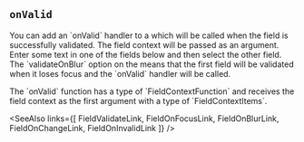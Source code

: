 
## `onValid`

<Split>
  You can add an `onValid` handler to a <FieldLink/> which will be called
  when the field is successfully validated. The field context will be passed
  as an argument.

  <TryItOut>
    Enter some text in one of the fields below and then select the other
    field.  The `validateOnBlur` option on the <FormLink/>
    means that the first field will be validated when it loses focus and
    the `onValid` handler will be called.
  </TryItOut>
</Split>

<Example
  Component={OnValid}
  code={OnValidSrc}
  caption="onValid"
  highlightLines="11-13,17-19"
  expand
/>

<TSNotes>
The `onValid` function has a type of `FieldContextFunction` and receives
the field context as the first argument with a type of `FieldContextItems`.
</TSNotes>

<SeeAlso
  links={[
    FieldValidateLink,
    FieldOnFocusLink,
    FieldOnBlurLink,
    FieldOnChangeLink,
    FieldOnInvalidLink
  ]}
/>
